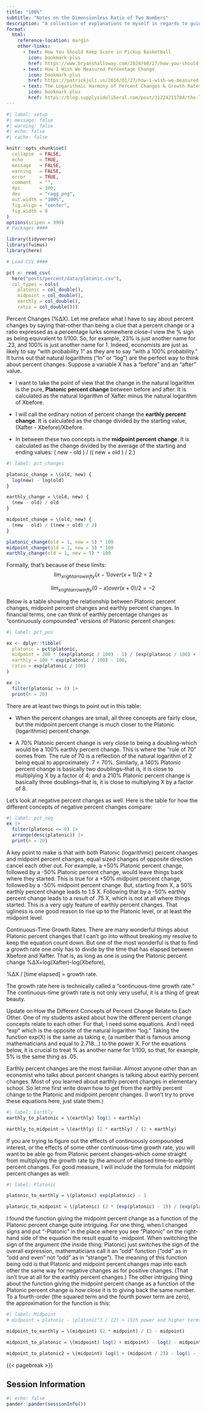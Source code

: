```yaml
---
title: "100%"
subtitle: "Notes on the Dimensionless Ratio of Two Numbers"
description: "A collection of explanations to myself in regards to guide to National Provider Identifiers and the CMS standard for NPI validation."
format:
  html:
    reference-location: margin
    other-links:
      - text: How You Should Keep Score in Pickup Basketball
        icon: bookmark-plus
        href: https://www.bryanshalloway.com/2024/08/27/how-you-should-keep-score-in-pickup-basketball
      - text: How I Wish We Measured Percentage Change
        icon: bookmark-plus
        href: https://patrickjuli.us/2016/01/27/how-i-wish-we-measured-percentage-change/
      - text: The Logarithmic Harmony of Percent Changes & Growth Rates
        icon: bookmark-plus
        href: https://blog.supplysideliberal.com/post/31224211784/the-logarithmic-harmony-of-percent-changes-and
---
```


```r
#| label: setup
#| message: false
#| warning: false
#| echo: false
#| cache: false

knitr::opts_chunk$set(
  collapse  = FALSE,
  echo      = TRUE, 
  message   = FALSE, 
  warning   = FALSE,
  error     = TRUE,
  comment   = "",
  dpi       = 300, 
  dev       = "ragg_png",
  out.width = "100%",
  fig.align = "center",
  fig.width = 8
)
options(scipen = 999)
# Packages ####

library(tidyverse)
library(fuimus)
library(here)

# Load CSV ####

pct <- read_csv(
  here("posts/percent/data/platonic.csv"),
  col_types = cols(
    platonic = col_double(),
    midpoint = col_double(),
    earthly = col_double(),
    ratio = col_double()))
```



Percent Changes (%ΔX). Let me preface what I have to say about percent changes by saying that–other than being a clue that a percent change or a ratio expressed as a percentage lurks somewhere close–I view the % sign as being equivalent to 1/100. So, for example, 23% is just another name for .23, and 100% is just another name for 1. Indeed, economists are just as likely to say "with probability 1" as they are to say "with a 100% probability."   
It turns out that natural logarithms ("ln" or "log") are the perfect way to think about percent changes. Suppose a variable X has a "before" and an "after" value.

   * I want to take the point of view that the change in the natural logarithm is the pure, **Platonic percent change** between before and after. It is calculated as the natural logarithm of Xafter minus the natural logarithm of Xbefore.
   
   * I will call the ordinary notion of percent change the **earthly percent change**. It is calculated as the change divided by the starting value, (Xafter - Xbefore)/Xbefore.
   
   * In between these two concepts is the **midpoint percent change**. It is calculated as the change divided by the average of the starting and ending values: ( new - old ) / (( new + old ) / 2 )

```r
#| label: pct_changes

platonic_change = \(old, new) {
  log(new) - log(old)
}

earthly_change = \(old, new) {
  (new - old) / old
}

midpoint_change = \(old, new) {
  (new - old) / ((new + old) / 2)
}

platonic_change(old = 1, new = 5) * 100
midpoint_change(old = 1, new = 5) * 100
earthly_change(old = 1, new = 5) * 100
```

Formally, that’s because of these limits:
$$lim_{x rightarrow infty} {(x-1) over {(x+1)/2}} = 2$$

$$lim_{x rightarrow infty} {(0-x) over {(x+0)/2}} = -2$$

Below is a table showing the relationship between Platonic percent changes, midpoint percent changes and earthly percent changes. In financial terms, one can think of earthly percentage changes as “continuously compounded” versions of Platonic percent changes:

```r
#| label: pct_pos

ex <- dplyr::tibble(
  platonic = pct$platonic,
  midpoint = 200 * (exp(platonic / 100) - 1) / (exp(platonic / 100) + 1),
  earthly = 100 * exp(platonic / 100) - 100,
  ratio = exp(platonic / 100)
)

ex |> 
  filter(platonic >= 0) |> 
  print(n = 20)
```

There are at least two things to point out in this table:

   * When the percent changes are small, all three concepts are fairly close, but the midpoint percent change is much closer to the Platonic (logarithmic) percent change.

   * A 70% Platonic percent change is very close to being a doubling–which would be a 100% earthly percent change. This is where the “rule of 70” comes from. The rule of 70 is a reflection of the natural logarithm of 2 being equal to approximately .7 = 70%. Similarly, a 140% Platonic percent change is basically two doublings–that is, it is close to multiplying X by a factor of 4; and a 210% Platonic percent change is basically three doublings–that is, it is close to multiplying X by a factor of 8.


Let’s look at negative percent changes as well. Here is the table for how the different concepts of negative percent changes compare:

```r
#| label: pct_neg
ex |> 
  filter(platonic <= 0) |> 
  arrange(desc(platonic)) |>
  print(n = 20)
```

A key point to make is that with both Platonic (logarithmic) percent changes and midpoint percent changes, equal sized changes of opposite direction cancel each other out. For example, a +50% Platonic percent change, followed by a -50% Platonic percent change, would leave things back where they started. This is true for a +50% midpoint percent change, followed by a -50% midpoint percent change. But, starting from X, a 50% earthly percent change leads to 1.5 X. Following that by a -50% earthly percent change leads to a result of .75 X, which is not at all where things started. This is a very ugly feature of earthly percent changes. That ugliness is one good reason to rise up to the Platonic level, or at least the midpoint level.

Continuous-Time Growth Rates. There are many wonderful things about Platonic percent changes that I can’t go into without breaking my resolve to keep the equation count down. But one of the most wonderful is that to find a growth rate one only has to divide by the time that has elapsed between Xbefore and Xafter. That is, as long as one is using the Platonic percent change %ΔX=log(Xafter)-log(Xbefore),

%ΔX / [time elapsed] = growth rate.

The growth rate here is technically called a “continuous-time growth rate.” The continuous-time growth rate is not only very useful, it is a thing of great beauty.

Update on How the Different Concepts of Percent Change Relate to Each Other.  One of my students asked about how the different percent change concepts relate to each other. For that, I need some equations. And I need “exp” which is the opposite of the natural logarithm “log.” Taking the function exp(X) is the same as taking e, (a number that is famous among mathematicians and equal to 2.718…) to the power X. For the equations below, it is crucial to treat % as another name for 1/100, so that, for example, 5% is the same thing as .05.  

Earthly percent changes are the most familiar. Almost anyone other than an economist who talks about percent changes is talking about earthly percent changes. Most of you learned about earthly percent changes in elementary school. So let me first write down how to get from the earthly percent change to the Platonic and midpoint percent changes. (I won’t try to prove these equations here, just state them.)

```r
#| label: Earthly
earthly_to_platonic = \(earthly) log(1 + earthly)

earthly_to_midpoint = \(earthly) (2 * earthly) / (2 + earthly)
```

 If you are trying to figure out the effects of continuously compounded interest, or the effects of some other continuous-time growth rate, you will want to be able go from Platonic percent changes–which come straight from multiplying the growth rate by the amount of elapsed time–to earthly percent changes. For good measure, I will include the formula for midpoint percent changes as well:



```r
#| label: Platonic

platonic_to_earthly = \(platonic) exp(platonic) - 1

platonic_to_midpoint = \(platonic) (2 * (exp(platonic) - 1)) / (exp(platonic) + 1)
```


I found the function giving the midpoint percent change as a function of the Platonic percent change quite intriguing. For one thing, when I changed signs and put “-Platonic” in the place where you see “Platonic” on the right-hand side of the equation the result equal to -midpoint. When switching the sign of the argument (the inside thing: Platonic) just switches the sign of the overall expression, mathematicians call it an “odd” function (“odd” as in “odd and even” not “odd” as in “strange”). The meaning of this function being odd is that Platonic and midpoint percent changes map into each other the same way for negative changes as for positive changes.  (That isn’t true at all for the earthly percent changes.) The other intriguing thing about the function giving the midpoint percent change as a function of the Platonic percent change is how close it is to giving back the same number. To a fourth-order (the squared term and the fourth power term are zero), the approximation for the function is this:

```r
#| label: Midpoint
# midpoint = platonic - (platonic^3 / 12) + (5th power and higher terms)

midpoint_to_earthly = \(midpoint) (2 * midpoint) / (2 - midpoint)

midpoint_to_platonic = \(midpoint) log(2 + midpoint) - log(2 - midpoint)

midpoint_to_platonic2 = \(midpoint) log(1 + (midpoint / 2)) - log(1 - (midpoint / 2))
```


{{< pagebreak >}}


## Session Information 

```r
#| echo: false
pander::pander(sessionInfo())
```
